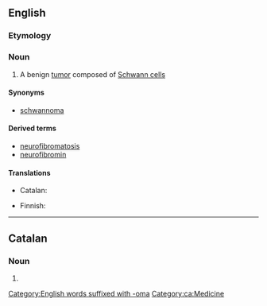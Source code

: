 ==English==
{{wikipedia}}

===Etymology===
{{prefix|neuro|fibroma|lang=en}}

===Noun===
{{en-noun|s|neurofibromata}}

# {{lb|en|medicine}} A benign [[tumor]] composed of [[Schwann cell]]s

====Synonyms====
* [[schwannoma]]

====Derived terms====
* [[neurofibromatosis]]
* [[neurofibromin]]

====Translations====
{{trans-top|benign tumor composed of Schwann cells}}
* Catalan: {{t|ca|neurofibroma|m}}
{{trans-mid}}
* Finnish: {{t|fi|neurofibrooma}}
{{trans-bottom}}

[[Category:English words suffixed with -oma]]

----

==Catalan==

===Noun===
{{ca-noun|m}}

# {{l|en|neurofibroma}}

[[Category:ca:Medicine]]